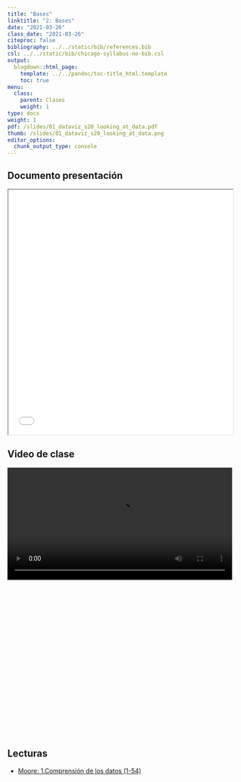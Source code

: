 ```yaml
---
title: "Bases"
linktitle: "2: Bases"
date: "2021-03-26"
class_date: "2021-03-26"
citeproc: false
bibliography: ../../static/bib/references.bib
csl: ../../static/bib/chicago-syllabus-no-bib.csl
output:
  blogdown::html_page:
    template: ../../pandoc/toc-title_html.template
    toc: true
menu:
  class:
    parent: Clases
    weight: 1
type: docs
weight: 1
pdf: /slides/01_dataviz_s20_looking_at_data.pdf
thumb: /slides/01_dataviz_s20_looking_at_data.png
editor_options:
  chunk_output_type: console
---
```


## Documento presentación

<iframe src=/slides/02-bases/02_bases.html height="550" width=100% allowfullscreen="true">
</iframe>

## Video de clase

<!---
<span class="sidenote"> Próximamente aquí </span>
--->

<div style="width: 100%; height: 600px; overflow: hidden;">
<video  style="width: 100%;" controls>
<source src=" " type="video/mp4">
</video>
</div>

## Lecturas

- [Moore: 1.Comprensión de los datos (1-54)](../../docs/lecturas/moore_comprensiondelosdatos.pdf)
